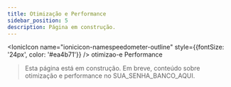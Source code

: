 ---
title: Otimização e Performance
sidebar_position: 5
description: Página em construção.
---


<IonicIcon name="ionicicon-namespeedometer-outline" style={{fontSize: '24px', color: '#ea4b71'}} />
otimizao-e Performance

> Esta página está em construção. Em breve, conteúdo sobre otimização e performance no SUA_SENHA_BANCO_AQUI.
